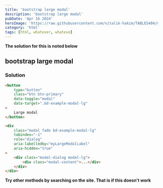 ```yaml
---
title: 'bootstrap large modal'
description: 'bootstrap large modal'
pubDate: 'Apr 16 2024'
heroImage: 'https://raw.githubusercontent.com/vitalik-hakim/TABLES404/main/error_b/HTML.png'
category: 'html'
tags: [html, whatever, whateve]
---
```


**The solution for this is noted below**

## bootstrap large modal

### Solution

```html
<button
	type="button"
	class="btn btn-primary"
	data-toggle="modal"
	data-target=".bd-example-modal-lg"
>
	Large modal
</button>

<div
	class="modal fade bd-example-modal-lg"
	tabindex="-1"
	role="dialog"
	aria-labelledby="myLargeModalLabel"
	aria-hidden="true"
>
	<div class="modal-dialog modal-lg">
		<div class="modal-content">...</div>
	</div>
</div>
```

**Try other methods by searching on the site. That is if this doesn't work**
